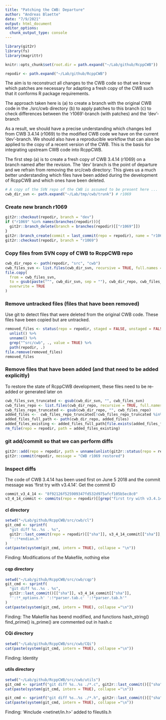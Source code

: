 ```yaml
---
title: "Patching the CWB: Departure"
author: "Andreas Blaette"
date: "7/9/2021"
output: html_document
editor_options: 
  chunk_output_type: console
---
```


```r
library(git2r)
library(fs)
library(magrittr)
```

```r
knitr::opts_chunk$set(root.dir = path.expand("~/Lab/github/RcppCWB"))
```


```r
repodir <- path.expand("~/Lab/github/RcppCWB")
```

The aim is to reconstruct all changes to the CWB code so that we know which patches are
necessary for adapting a fresh copy of the CWB such that it conforms R package requirements.

The approach taken here is
  (a) to create a branch with the original CWB code in the ./src/cwb directory
  (b) to apply patches to this branch
  (c) to check differences between the 'r1069'-branch (with patches) and the 'dev'-branch

As a result, we should have a precise understanding which changes led from CWB 3.4.14 (r1069) 
to the modified CWB code we have on the current 'dev'-branch. We should also have a reproducible 
workflow that can also be applied to the copy of a recent version of the CWB. This is the
basis for integrating upstream CWB code into RcppCWB.

The first step (a) is to create a fresh copy of CWB 3.4.14 (r1069) on a branch
named after the revision. The 'dev' branch is the point of departure and we refrain from 
removing the src/cwb directory: This gives us a much better understanding which files 
have been added during the development of RcppCWB and which ones have been deleted.


```r
# A copy of the SVN repo of the CWB is assumed to be present here ...
cwb_dir_svn <- path.expand("~/Lab/tmp/cwb/trunk") # r1069
```
  

### Create new branch r1069


```r
git2r::checkout(repodir, branch = "dev")
if ("r1069" %in% names(branches(repodir))){
  git2r::branch_delete(branch = branches(repodir)[["r1069"]])
}
git2r::branch_create(commit = last_commit(repo = repodir), name = "r1069")
git2r::checkout(repodir, branch = "r1069")
```


### Copy files from SVN copy of CWB to RcppCWB repo

```r
cwb_dir_repo <- path(repodir, "src", "cwb")
cwb_files_svn <- list.files(cwb_dir_svn, recursive = TRUE, full.names = TRUE)
file.copy(
  from = cwb_files_svn,
  to = gsub(paste("^", cwb_dir_svn, sep = ""), cwb_dir_repo, cwb_files_svn),
  overwrite = TRUE
)
```  


### Remove untracked files (files that have been removed)

Use git to detect files that were deleted from the original CWB code. These files have been copied but 
are untracked.

```r
removed_files <- status(repo = repodir, staged = FALSE, unstaged = FALSE, untracked = TRUE) %>%
  unlist() %>%
  unname() %>%
  grep("^src/cwb", ., value = TRUE) %>%
  path(repodir, .)
file.remove(removed_files)
removed_files
```

### Remove files that have been added (and that need to be added explicitly)

To restore the state of RcppCWB development, these files need to be re-added
or generated later on

```r
cwb_files_svn_truncated <- gsub(cwb_dir_svn, "", cwb_files_svn)
cwb_files_repo <- list.files(cwb_dir_repo, recursive = TRUE, full.names = TRUE)
cwb_files_repo_truncated <- gsub(cwb_dir_repo, "", cwb_files_repo)
added_files <-  cwb_files_repo_truncated[!cwb_files_repo_truncated %in% cwb_files_svn_truncated]
added_files_full_path <- path(cwb_dir_repo, added_files)
added_files_existing <- added_files_full_path[file.exists(added_files_full_path)]
rm_file(repo = repodir, path = added_files_existing)
```
  
  
### git add/commit so that we can perform diffs

```r
git2r::add(repo = repodir, path = unname(unlist(git2r::status(repo = repodir))))
git2r::commit(repodir, message = "CWB r1069 restored")
```


### Inspect diffs
  
The code of CWB 3.4.14 has been used first on June 5 2018 and the commit message 
was 'first try with v3.4.14'. Get the commit  ID

```r
commit_v3_4_14 <- "8f92126f525909347fd532d975afcf105b5ec8c0"
v3_4_14_commit <- commits(repo = repodir)[[grep("first try with v3.4.14", sapply(commits(repo = repodir), `[[`, "message"))]]
```


#### cl directory
  
```r
setwd("~/Lab/github/RcppCWB/src/cwb/cl")
git_cmd <- sprintf(
  "git diff %s..%s . %s",
  git2r::last_commit(repo = repodir)[["sha"]], v3_4_14_commit[["sha"]],
  "':!*endian.h'"
)
cat(paste(system(git_cmd, intern = TRUE), collapse = "\n"))
```
  Finding: Modifications of the Makefile, nothing else

#### cqp directory

```r
setwd("~/Lab/github/RcppCWB/src/cwb/cqp")
git_cmd <- sprintf(
  "git diff %s..%s . %s",
  git2r::last_commit()[["sha"]], v3_4_14_commit[["sha"]],
  "':!*_options.h' ':!*parser.tab.c' ':!*parser.tab.h'"
)
cat(paste(system(git_cmd, intern = TRUE), collapse ="\n"))
```
  
Finding: The Makefile has beend modified, and functions hash_string() find_prime() is_prime() are commented out in hash.c


#### CQi directory

```r
setwd("~/Lab/github/RcppCWB/src/cwb/CQi")
cat(paste(system(git_cmd, intern = TRUE), collapse ="\n"))
```

Finding: Identity


#### utils directory
  
```r
setwd("~/Lab/github/RcppCWB/src/cwb/utils")
git_cmd <- sprintf("git diff %s..%s ./*.c", git2r::last_commit()[["sha"]], v3_4_14_commit[["sha"]])
cat(paste(system(git_cmd, intern = TRUE), collapse ="\n"))

git_cmd <- sprintf("git diff %s..%s ./*.h", git2r::last_commit()[["sha"]], v3_4_14_commit[["sha"]])
cat(paste(system(git_cmd, intern = TRUE), collapse ="\n"))

```

Finding: '#include <netinet/in.h>' added to fileutils.h
